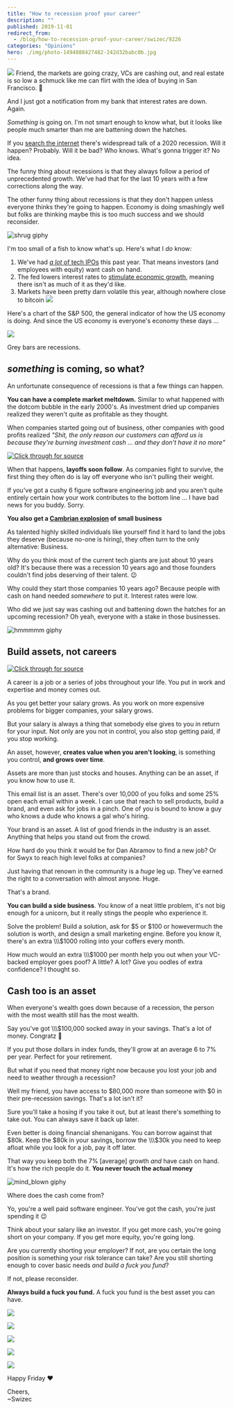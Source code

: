 ```yaml
---
title: "How to recession proof your career"
description: ""
published: 2019-11-01
redirect_from:
  - /blog/how-to-recession-proof-your-career/swizec/9226
categories: "Opinions"
hero: ./img/photo-1494888427482-242d32babc0b.jpg
---
```


![](./img/photo-1494888427482-242d32babc0b.jpg) Friend, the markets are going crazy, VCs are cashing out, and real estate is so low a schmuck like me can flirt with the idea of buying in San Francisco. 🤨

And I just got a notification from my bank that interest rates are down. Again.

_Something_ is going on. I'm not smart enough to know what, but it looks like people much smarter than me are battening down the hatches.

If you [search the internet](https://www.google.com/search?q=is+a+recession+comign&oq=is+a+recession+comign&aqs=chrome..69i57.2584j0j1&sourceid=chrome&ie=UTF-8) there's widespread talk of a 2020 recession. Will it happen? Probably. Will it be bad? Who knows. What's gonna trigger it? No idea.

The funny thing about recessions is that they always follow a period of unprecedented growth. We've had that for the last 10 years with a few corrections along the way.

The other funny thing about recessions is that they don't happen unless everyone thinks they're going to happen. Economy is doing smashingly well but folks are thinking maybe this is too much success and we should reconsider.

![shrug giphy](./img/media-G5X63GrrLjjVK-giphy.gif)

I'm too small of a fish to know what's up. Here's what I _do_ know:

1.  We've had [_a lot_ of tech IPOs](https://www.cnbc.com/2019/10/10/a-wave-of-recent-ipos-will-soon-be-eligible-for-selling.html) this past year. That means investors (and employees with equity) want cash on hand.
2.  The fed lowers interest rates to [stimulate economic growth](https://www.investopedia.com/articles/economics/08/interest-rate-affecting-consumers.asp), meaning there isn't as much of it as they'd like.
3.  Markets have been pretty darn volatile this year, although nowhere close to bitcoin ![](./img/6JOwuMe.png)

Here's a chart of the S&P 500, the general indicator of how the US economy is doing. And since the US economy is everyone's economy these days ...

![](./img/b9Qghg3.png)

Grey bars are recessions.

## _something_ is coming, so what?

An unfortunate consequence of recessions is that a few things can happen.

**You can have a complete market meltdown.** Similar to what happened with the dotcom bubble in the early 2000's. As investment dried up companies realized they weren't quite as profitable as they thought.

When companies started going out of business, other companies with good profits realized _"Shit, the only reason our customers can afford us is because they're burning investment cash ... and they don't have it no more"_

[![Click through for source](./img/techletter.app-screenshot-1572626939771.png)](https://twitter.com/Swizec/status/1126593700153286657)

When that happens, **layoffs soon follow**. As companies fight to survive, the first thing they often do is lay off everyone who isn't pulling their weight.

If you've got a cushy 6 figure software engineering job and you aren't quite entirely certain how your work contributes to the bottom line ... I have bad news for you buddy. Sorry.

**You also get a [Cambrian explosion](https://en.wikipedia.org/wiki/Cambrian_explosion) of small business**

As talented highly skilled individuals like yourself find it hard to land the jobs they deserve (because no-one is hiring), they often turn to the only alternative: Business.

Why do you think most of the current tech giants are just about 10 years old? It's because there was a recession 10 years ago and those founders couldn't find jobs deserving of their talent. 😉

Why could they start those companies 10 years ago? Because people with cash on hand needed _somewhere_ to put it. Interest rates were low.

Who did we just say was cashing out and battening down the hatches for an upcoming recession? Oh yeah, everyone with a stake in those businesses.

![hmmmmm giphy](./img/media-3oz8xsktUFaHKnrgli-giphy-downsized-medium.gif)

## Build assets, not careers

[![Click through for source](./img/techletter.app-screenshot-1572626937994.png)](https://twitter.com/Swizec/status/1189753875424612352)

A career is a job or a series of jobs throughout your life. You put in work and expertise and money comes out.

As you get better your salary grows. As you work on more expensive problems for bigger companies, your salary grows.

But your salary is always a thing that somebody else gives to you in return for your input. Not only are you not in control, you also stop getting paid, if you stop working.

An asset, however, **creates value when you aren't looking**, is something you control, **and grows over time**.

Assets are more than just stocks and houses. Anything can be an asset, if you know how to use it.

This email list is an asset. There's over 10,000 of you folks and some 25% open each email within a week. I can use that reach to sell products, build a brand, and even ask for jobs in a pinch. One of you is bound to know a guy who knows a dude who knows a gal who's hiring.

Your brand is an asset. A list of good friends in the industry is an asset. Anything that helps you stand out from the crowd.

How hard do you think it would be for Dan Abramov to find a new job? Or for Swyx to reach high level folks at companies?

Just having that renown in the community is a _huge_ leg up. They've earned the right to a conversation with almost anyone. Huge.

That's a brand.

**You can build a side business**. You know of a neat little problem, it's not big enough for a unicorn, but it really stings the people who experience it.

Solve the problem! Build a solution, ask for $5 or $100 or howevermuch the solution is worth, and design a small marketing engine. Before you know it, there's an extra \\\\\\\$1000 rolling into your coffers every month.

How much would an extra \\\\\\\$1000 per month help you out when your VC-backed employer goes poof? A little? A lot? Give you oodles of extra confidence? I thought so.

## Cash too is an asset

When everyone's wealth goes down because of a recession, the person with the most wealth still has the most wealth.

Say you've got \\\\\\\$100,000 socked away in your savings. That's a lot of money. Congratz 👏

If you put those dollars in index funds, they'll grow at an average 6 to 7% per year. Perfect for your retirement.

But what if you need that money right now because you lost your job and need to weather through a recession?

Well my friend, you have access to $80,000 more than someone with $0 in their pre-recession savings. That's a lot isn't it?

Sure you'll take a hosing if you take it out, but at least there's something to take out. You can always save it back up later.

Even better is doing financial shenanigans. You can borrow against that $80k. Keep the $80k in your savings, borrow the \\\\\\\$30k you need to keep afloat while you look for a job, pay it off later.

That way you keep both the 7% \[average] growth _and_ have cash on hand. It's how the rich people do it. **You never touch the actual money**

![mind_blown giphy](./img/media-26ufdipQqU2lhNA4g-giphy.gif)

Where does the cash come from?

Yo, you're a well paid software engineer. You've got the cash, you're just spending it 😉

Think about your salary like an investor. If you get more cash, you're going short on your company. If you get more equity, you're going long.

Are you currently shorting your employer? If not, are you certain the long position is something your risk tolerance can take? Are you still shorting enough to cover basic needs _and build a fuck you fund_?

If not, please reconsider.

**Always build a fuck you fund.** A fuck you fund is the best asset you can have.

![](./img/iN3C60H.gif)

![](./img/dLcAWJD.gif)

![](./img/kVwecsK.gif)

![](./img/Ip9Z69v.gif)

![](./img/RyjqCeq.gif)

Happy Friday ❤️

Cheers,  
~Swizec
